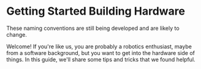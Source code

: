 
# Getting Started Building Hardware

<Callout type="warning" emoji="⚠️">
These naming conventions are still being developed and are likely to change.
</Callout>

Welcome! If you're like us, you are probably a robotics enthusiast, maybe from a software background, but you want to get into the hardware side of things. In this guide, we'll share some tips and tricks that we found helpful.
